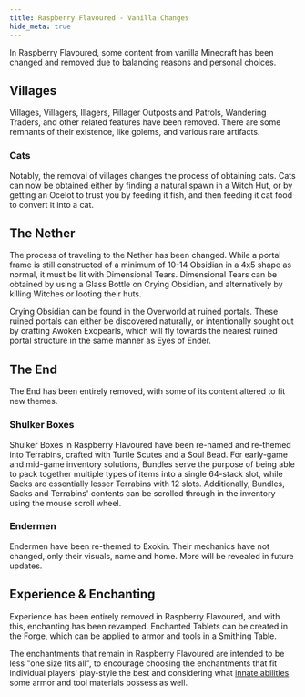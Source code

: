 ```yaml
---
title: Raspberry Flavoured - Vanilla Changes
hide_meta: true
---
```


In Raspberry Flavoured, some content from vanilla Minecraft has been changed and removed due to balancing reasons and personal choices.

## Villages

Villages, Villagers, Illagers, Pillager Outposts and Patrols, Wandering Traders, and other related features have been removed. There are some remnants of their existence, like golems, and various rare artifacts.

### Cats

Notably, the removal of villages changes the process of obtaining cats. Cats can now be obtained either by finding a natural spawn in a Witch Hut, or by getting an Ocelot to trust you by feeding it fish, and then feeding it cat food to convert it into a cat.

## The Nether

The process of traveling to the Nether has been changed. While a portal frame is still constructed of a minimum of 10-14 Obsidian in a 4x5 shape as normal, it must be lit with Dimensional Tears. Dimensional Tears can be obtained by using a Glass Bottle on Crying Obsidian, and alternatively by killing Witches or looting their huts.

Crying Obsidian can be found in the Overworld at ruined portals. These ruined portals can either be discovered naturally, or intentionally sought out by crafting Awoken Exopearls, which will fly towards the nearest ruined portal structure in the same manner as Eyes of Ender.

## The End

The End has been entirely removed, with some of its content altered to fit new themes.

### Shulker Boxes

Shulker Boxes in Raspberry Flavoured have been re-named and re-themed into Terrabins, crafted with Turtle Scutes and a Soul Bead. For early-game and mid-game inventory solutions, Bundles serve the purpose of being able to pack together multiple types of items into a single 64-stack slot, while Sacks are essentially lesser Terrabins with 12 slots. Additionally, Bundles, Sacks and Terrabins' contents can be scrolled through in the inventory using the mouse scroll wheel.

### Endermen

Endermen have been re-themed to Exokin. Their mechanics have not changed, only their visuals, name and home. More will be revealed in future updates.

## Experience & Enchanting

Experience has been entirely removed in Raspberry Flavoured, and with this, enchanting has been revamped. Enchanted Tablets can be created in the Forge, which can be applied to armor and tools in a Smithing Table.

The enchantments that remain in Raspberry Flavoured are intended to be less "one size fits all", to encourage choosing the enchantments that fit individual players' play-style the best and considering what [innate abilities](gear) some armor and tool materials possess as well.
